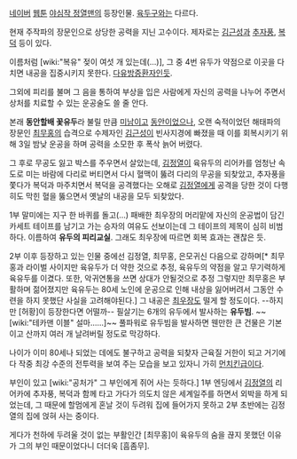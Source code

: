 [[네이버]] [[웹툰]] [[야심작 정열맨]]의 등장인물. [[육두구]]와는 다르다.

현재 주작파의 장문인으로 상당한 공력을 지닌 고수이다. 제자로는 [[김근성]]과 [[추자풍]], [[복덕]] 등이 있다.

이름처럼 [wiki:"복유" 젖이 여섯 개 있는데(...)], 그 중 4번 유두가 약점으로 이곳을 다치면 내공을 집중시키지 못한다. [[다유방증]]환자인듯.

그외에 피리를 불며 그 음을 통하여 부상을 입은 사람에게 자신의 공력을 나누어 주면서 상처를 치료할 수 있는 운공술도 쓸 줄 안다.

본래 '''동안할배 꽃유두'''라 불릴 만큼 [[미남]]이고 [[동안]]이었으나, 오랜 숙적이었던 해태파의 장문인 [[최무홍]]의 습격으로 수제자인 [[김근성]]이 빈사지경에 빠졌을 때 이를 회복시키기 위해 3일 밤낮 운공을 하며 공력을 소모한 후 폭삭 늙어 버렸다. 

그 후로 무공도 잃고 박스를 주우면서 살았는데, [[김정열]]이 육유두의 리어카를 엄청난 속도로 미는 바람에 다리로 버티면서 다시 혈맥이 뚫려 다리의 무공을 되찾았고, 추자풍을 쫓다가 복덕과 마주치면서 복덕을 공격했다는 오해로 [[김정열]]에게 공격을 당한 것이 다행히도 막힌 혈을 뚫으면서 옛날의 내공을 모두 되찾았다.

1부 말미에는 지구 한 바퀴를 돌고(...) 패배한 최우장의 머리맡에 자신의 운공법이 담긴 카세트 테이프를 남기고 가는 승자의 여유도 선보이는데 그 테이프의 제목이 심히 비범하다. 이름하여 '''유두의 피리교실'''. 그래도 최우장에 따르면 회복 효과는 괜찮은 듯.

2부 이후 등장하고 있는 인물 중에선 김정열, 최무홍, 은모귀신 다음으로 강하며[* 최무홍과 라이벌 사이지만 육유두가 더 약한 것으로 추정, 육유두의 약점을 알고 무기력하게 육유두를 이겼다. 또한, 악귀연통을 쓰면 상대가 안될것으로 추정 그렇지만 최무홍은 부활하며 젊어졌지만 육유두는 80세 노인에 운공으로 인해 내상을 잃어버려서 그동안 수련을 하지 못했단 사실을 고려해야된다.]  그 내공은 [[최우장]]도 떨게 할 정도이다. --하지만 [허황]이 등장한다면 어떨까-- 필살기는 6개의 유두에서 발사하는 '''유두빔'''. ~~[wiki:"테카맨 이블" 설마......]~~ 풀파워로 유두빔을 발사하면 웬만한 큰 건물은 기본이고 산까지 여러 개 날려버릴 정도로 막강하다.

나이가 이미 80세나 되었는 데에도 불구하고 공력을 되찾자 근육질 거한이 되고 거기에다 작중 최강 수준의 전투력을 보여 주는 모습을 보고 있자니 가히 [[먼치킨]]급이다.

부인이 있고 [wiki:"공처가" 그 부인에게 쥐어 사는 듯하다.] 1부 엔딩에서 [[김정열]]의 리어카에 추자풍, 복덕과 함께 타고 가다가 의도치 않은 세계일주를 하면서 외박을 하게 되었는데, 그 때문에 할멈에게 혼날 것이 두려워 집에 들어가지 못하고 2부 초반에는 김정열의 집에 얹혀 사는 중이다.

게다가 천하에 두려울 것이 없는 부활인간 [최무홍]이 육유두의 숨을 끊지 못했던 이유가 그의 부인 때문이었다니 더더욱 [흠좀무].
